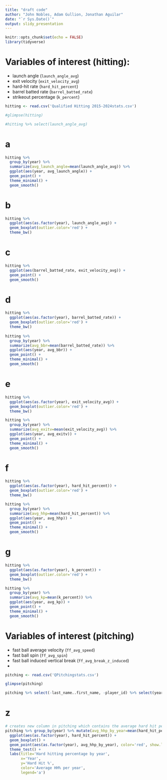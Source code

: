 ```yaml
---
title: "draft code"
author: "John Nobles, Adam Gullion, Jonathan Aguilar"
date: "`r Sys.Date()`"
output: slidy_presentation
---
```


```r
knitr::opts_chunk$set(echo = FALSE)
library(tidyverse)
```

# Variables of interest (hitting):

-   launch angle (`launch_angle_avg`)
-   exit velocity (`exit_velocity_avg`)
-   hard-hit rate (`hard_hit_percent`)
-   barrel batted rate (`barrel_batted_rate`)
-   strikeout percentage (`k_percent`)

```r
hitting <- read.csv('Qualified Hitting 2015-2024stats.csv')

#glimpse(hitting)

#hitting %>% select(launch_angle_avg)
```

# a

```r
hitting %>% 
  group_by(year) %>% 
  summarize(avg_launch_angle=mean(launch_angle_avg)) %>% 
  ggplot(aes(year, avg_launch_angle)) +
  geom_point() +
  theme_minimal() +
  geom_smooth()
```

# b

``` r
hitting %>% 
  ggplot(aes(as.factor(year), launch_angle_avg)) +
  geom_boxplot(outlier.color='red') +
  theme_bw()
```

# c

```r
hitting %>% 
  ggplot(aes(barrel_batted_rate, exit_velocity_avg)) +
  geom_point() +
  geom_smooth()
```

# d

```r
hitting %>% 
  ggplot(aes(as.factor(year), barrel_batted_rate)) +
  geom_boxplot(outlier.color='red') +
  theme_bw()
  
hitting %>% 
  group_by(year) %>% 
  summarize(avg_bbr=mean(barrel_batted_rate)) %>% 
  ggplot(aes(year, avg_bbr)) +
  geom_point() +
  theme_minimal() +
  geom_smooth()
```

# e

```r
hitting %>% 
  ggplot(aes(as.factor(year), exit_velocity_avg)) +
  geom_boxplot(outlier.color='red') +
  theme_bw()

hitting %>% 
  group_by(year) %>% 
  summarize(avg_exitv=mean(exit_velocity_avg)) %>% 
  ggplot(aes(year, avg_exitv)) +
  geom_point() +
  theme_minimal() +
  geom_smooth()
```

# f

```r
hitting %>% 
  ggplot(aes(as.factor(year), hard_hit_percent)) +
  geom_boxplot(outlier.color='red') +
  theme_bw()

hitting %>% 
  group_by(year) %>% 
  summarize(avg_hhp=mean(hard_hit_percent)) %>% 
  ggplot(aes(year, avg_hhp)) +
  geom_point() +
  theme_minimal() +
  geom_smooth()
```

# g

```r
hitting %>% 
  ggplot(aes(as.factor(year), k_percent)) +
  geom_boxplot(outlier.color='red') +
  theme_bw()

hitting %>% 
  group_by(year) %>% 
  summarize(avg_kp=mean(k_percent)) %>% 
  ggplot(aes(year, avg_kp)) +
  geom_point() +
  theme_minimal() +
  geom_smooth()
```

# Variables of interest (pitching)

- fast ball average velocity (`ff_avg_speed`)
- fast ball spin (`ff_avg_spin`)
- fast ball induced vertical break (`ff_avg_break_z_induced `)
- 

```r
pitching <- read.csv('QPitchingstats.csv')

glimpse(pitching)        
```




```r
pitching %>% select(-last_name..first_name, -player_id) %>% select(year, ff_avg_spin, ff_avg_speed, exit_velocity_avg, whiff_percent, hard_hit_percent, barrel_batted_rate, sweet_spot_percent, launch_angle_avg) %>% pairs()
```
# z

```r
# creates new column in pitching which contains the average hard hit percentage for each year
pitching %>% group_by(year) %>% mutate(avg_hhp_by_year=mean(hard_hit_percent)) %>% 
  ggplot(aes(as.factor(year), hard_hit_percent)) + 
  geom_boxplot() + 
  geom_point(aes(as.factor(year), avg_hhp_by_year), color='red', show.legend=TRUE) +
  theme_test() +
  labs(title='Hard hitting percentage by year',
       x='Year',
       y='Hard Hit %',
       color='Average HH% per year',
       legend='a')
  

```



